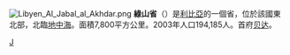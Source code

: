 {{Multiple issues|
{{Expand language|1=en|time=2022-01-27T03:30:46+00:00}}
{{Unreferenced|time=2022-01-27T03:30:46+00:00}}
}}
[[File:Libyen_Al_Jabal_al_Akhdar.png|right]]
{{about|利比亚地区|波兰地区|绿山省 (波兰)}}
'''綠山省'''（{{lang-ar|الجبل الأخض|}}）是[[利比亞|利比亞]]的一個省，位於該國東北部，北臨[[地中海|地中海]]。面積7,800平方公里。2003年人口194,185人。首府[[贝达|贝达]]。

{{Libya}}
{{Libya-geo-stub}}
[[Category:利比亚省份|J]]